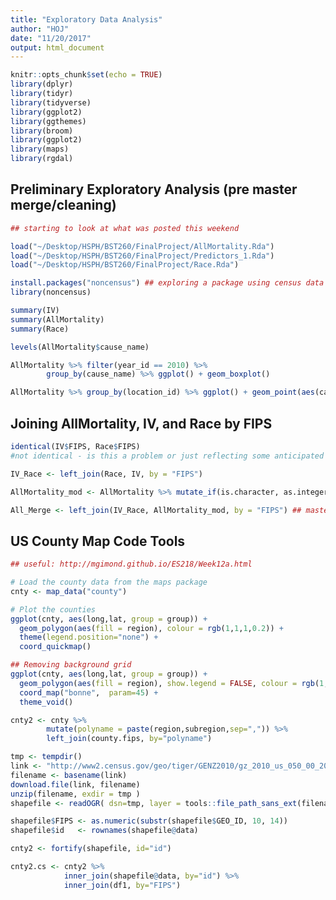 ```yaml
---
title: "Exploratory Data Analysis"
author: "HOJ"
date: "11/20/2017"
output: html_document
---
```


```r
knitr::opts_chunk$set(echo = TRUE)
library(dplyr)
library(tidyr)
library(tidyverse)
library(ggplot2)
library(ggthemes)
library(broom)
library(ggplot2)
library(maps)
library(rgdal)
```

## Preliminary Exploratory Analysis (pre master merge/cleaning)

```r
## starting to look at what was posted this weekend 

load("~/Desktop/HSPH/BST260/FinalProject/AllMortality.Rda")
load("~/Desktop/HSPH/BST260/FinalProject/Predictors_1.Rda")
load("~/Desktop/HSPH/BST260/FinalProject/Race.Rda")

install.packages("noncensus") ## exploring a package using census data 
library(noncensus)

summary(IV)
summary(AllMortality)
summary(Race)

levels(AllMortality$cause_name)

AllMortality %>% filter(year_id == 2010) %>%
        group_by(cause_name) %>% ggplot() + geom_boxplot()

AllMortality %>% group_by(location_id) %>% ggplot() + geom_point(aes(cause_name, lower))
```

## Joining AllMortality, IV, and Race by FIPS
```r
identical(IV$FIPS, Race$FIPS) 
#not identical - is this a problem or just reflecting some anticipated missingness? 

IV_Race <- left_join(Race, IV, by = "FIPS")

AllMortality_mod <- AllMortality %>% mutate_if(is.character, as.integer) ## changing FIPS to integer object class to be able to merge

All_Merge <- left_join(IV_Race, AllMortality_mod, by = "FIPS") ## master data set with all covariates/outcomes 
```

## US County Map Code Tools
```r
## useful: http://mgimond.github.io/ES218/Week12a.html

# Load the county data from the maps package
cnty <- map_data("county")

# Plot the counties
ggplot(cnty, aes(long,lat, group = group)) + 
  geom_polygon(aes(fill = region), colour = rgb(1,1,1,0.2)) + 
  theme(legend.position="none") +
  coord_quickmap()

## Removing background grid
ggplot(cnty, aes(long,lat, group = group)) + 
  geom_polygon(aes(fill = region), show.legend = FALSE, colour = rgb(1,1,1,0.2)) + 
  coord_map("bonne",  param=45) +
  theme_void()

cnty2 <- cnty %>%
        mutate(polyname = paste(region,subregion,sep=",")) %>%
        left_join(county.fips, by="polyname")

tmp <- tempdir()
link <- "http://www2.census.gov/geo/tiger/GENZ2010/gz_2010_us_050_00_20m.zip"
filename <- basename(link)
download.file(link, filename)
unzip(filename, exdir = tmp )
shapefile <- readOGR( dsn=tmp, layer = tools::file_path_sans_ext(filename) )

shapefile$FIPS <- as.numeric(substr(shapefile$GEO_ID, 10, 14))
shapefile$id   <- rownames(shapefile@data)

cnty2 <- fortify(shapefile, id="id")

cnty2.cs <- cnty2 %>%
            inner_join(shapefile@data, by="id") %>%
            inner_join(df1, by="FIPS")
```
